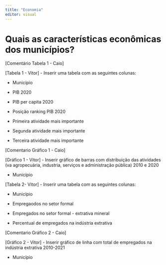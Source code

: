 ```yaml
---
title: "Economia"
editor: visual
---
```


# Quais as características econômicas dos municípios?

\[Comentário Tabela 1 - Caio\]

\[Tabela 1 - Vitor\] - Inserir uma tabela com as seguintes colunas:

-   Município

-   PIB 2020

-   PIB per capita 2020

-   Posição ranking PIB 2020

-   Primeira atividade mais importante

-   Segunda atividade mais importante

-   Terceira atividade mais importante

\[Comentario Gráfico 1 - Caio\]

\[Gráfico 1 - Vitor\] - Inserir gráfico de barras com distribuição das atividades (va agropecuária, industria, serviços e administração pública) 2010 e 2020

-   Município

\[Tabela 2- Vitor\] - Inserir uma tabela com as seguintes colunas:

-   Município

-   Empregaodos no setor formal

-   Empregados no setor formal - extrativa mineral

-   Percentual de empregados na indústria extrativa

\[Comentario Gráfico 2 - Caio\]

\[Gráfico 2 - Vitor\] - Inserir gráfico de linha com total de empregados na indústria extrativa 2010-2021

-   Município
